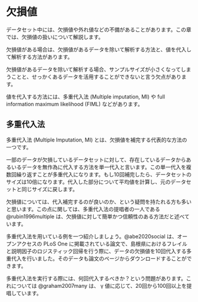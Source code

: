 # 欠損値  {#missing}

データセット中には、欠損値や外れ値などの不備があることがあります。この章では、欠損値の扱いについて解説します。

欠損値がある場合は、欠損値があるデータを除いて解析する方法と、値を代入して解析する方法があります。

欠損値があるデータを除いて解析する場合、サンプルサイズが小さくなってしまうことと、せっかくあるデータを活用することができないと言う欠点があります。

値を代入する方法には、多重代入法 (Multiple imputation, MI) や full information maximum likelihood (FIML) などがあります。

## 多重代入法

多重代入法 (Multiple Imputation, MI) とは、欠損値を補完する代表的な方法の一つです。

一部のデータが欠損しているデータセットに対して、存在しているデータからあるいるデータを無作為に代入する方法を単一代入と言います。この単一代入を複数回繰り返すことが多重代入になります。もし10回補完したら、データセットのサイズは10倍になります。代入した部分について平均値を計算し、元のデータセットと同じサイズに戻します。

欠損値については、代入補完するのが良いのか、という疑問を持たれる方も多いと思います。この点に関しては、多重代入法の提唱者の一人である @rubin1996multiple は、欠損値に対して簡単かつ信頼性のある方法だと述べています。

多重代入法を用いている例を一つ紹介しましょう。@abe2020social は、オープンアクセスの PLoS One に掲載されている論文で、島根県におけるフレイルと説明因子のロジスティック回帰を行う際に、データの欠損値を10回代入する多重代入を行いました。そのデータも論文のページからダウンロードすることができます。

多重代入法を実行する際には、何回代入するべきか？という問題があります。これについては @graham2007many は、 γ 値に応じて、20回から100回以上を提唱しています。
